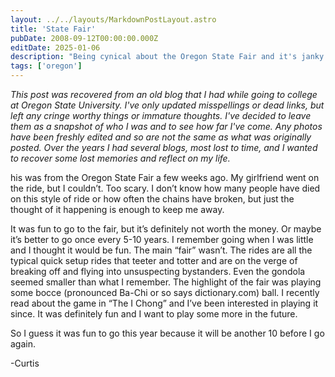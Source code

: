 ```yaml
---
layout: ../../layouts/MarkdownPostLayout.astro
title: 'State Fair'
pubDate: 2008-09-12T00:00:00.000Z
editDate: 2025-01-06
description: "Being cynical about the Oregon State Fair and it's janky rides"
tags: ['oregon']
---
```



_This post was recovered from an old blog that I had while going to college at Oregon State University. I've only updated misspellings or dead links, but left any cringe worthy things or immature thoughts. I've decided to leave them as a snapshot of who I was and to see how far I've come. Any photos have been freshly edited and so are not the same as what was originally posted. Over the years I had several blogs, most lost to time, and I wanted to recover some lost memories and reflect on my life._

<DropCap letter='T' />

his was from the Oregon State Fair a few weeks ago. My girlfriend went on the ride, but I couldn’t. Too scary. I don’t know how many people have died on this style of ride or how often the chains have broken, but just the thought of it happening is enough to keep me away.

It was fun to go to the fair, but it’s definitely not worth the money. Or maybe it’s better to go once every 5-10 years. I remember going when I was little and I thought it would be fun. The main “fair” wasn’t. The rides are all the typical quick setup rides that teeter and totter and are on the verge of breaking off and flying into unsuspecting bystanders. Even the gondola seemed smaller than what I remember. The highlight of the fair was playing some bocce (pronounced Ba-Chi or so says dictionary.com) ball. I recently read about the game in “The I Chong” and I’ve been interested in playing it since. It was definitely fun and I want to play some more in the future.

So I guess it was fun to go this year because it will be another 10 before I go again.

-Curtis
